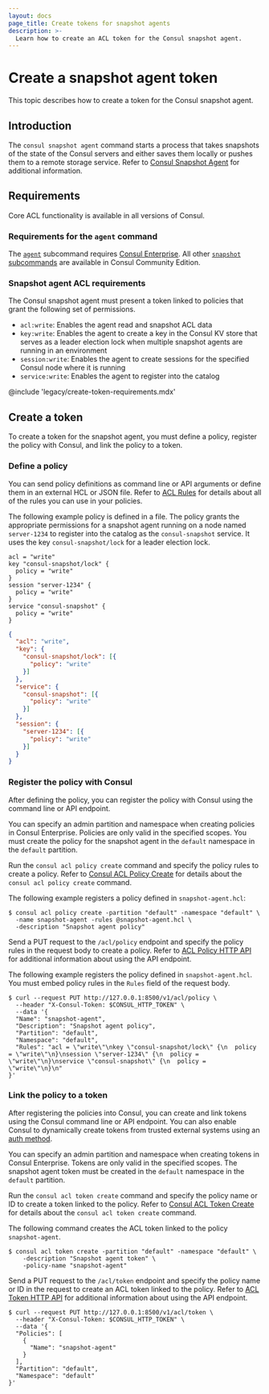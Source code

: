 ```yaml
---
layout: docs
page_title: Create tokens for snapshot agents
description: >-
  Learn how to create an ACL token for the Consul snapshot agent.
---
```


# Create a snapshot agent token

This topic describes how to create a token for the Consul snapshot agent.

<EnterpriseAlert />

## Introduction

The `consul snapshot agent` command starts a process that takes snapshots of the state of the Consul
servers and either saves them locally or pushes them to a remote storage service. Refer to [Consul Snapshot Agent](/consul/commands/snapshot/agent) for additional information.

## Requirements

Core ACL functionality is available in all versions of Consul.

### Requirements for the `agent` command

The [`agent`](/consul/commands/snapshot/agent) subcommand requires [Consul Enterprise](https://www.hashicorp.com/products/consul/). All other [`snapshot` subcommands](/consul/commands/snapshot) are available in Consul Community Edition.

### Snapshot agent ACL requirements

The Consul snapshot agent must present a token linked to policies that grant the following set of permissions.

* `acl:write`: Enables the agent read and snapshot ACL data
* `key:write`: Enables the agent to create a key in the Consul KV store that serves as a leader election lock when multiple snapshot agents are running in an environment
* `session:write`: Enables the agent to create sessions for the specified Consul node where it is running
* `service:write`: Enables the agent to register into the catalog

@include 'legacy/create-token-requirements.mdx'

## Create a token

To create a token for the snapshot agent, you must define a policy, register the policy with Consul, and link the policy to a token.

### Define a policy

You can send policy definitions as command line or API arguments or define them in an external HCL or JSON file. Refer to [ACL Rules](/consul/docs/secure/acl/rules) for details about all of the rules you can use in your policies.

The following example policy is defined in a file. The policy grants the appropriate permissions for a snapshot agent running on a node named `server-1234` to register into the catalog as the `consul-snapshot` service. It uses the key `consul-snapshot/lock` for a leader election lock.

<CodeTabs>

```hcl
acl = "write"
key "consul-snapshot/lock" {
  policy = "write"
}
session "server-1234" {
  policy = "write"
}
service "consul-snapshot" {
  policy = "write"
}
```

```json
{
  "acl": "write",
  "key": {
    "consul-snapshot/lock": [{
      "policy": "write"
    }]
  },
  "service": {
    "consul-snapshot": [{
      "policy": "write"
    }]
  },
  "session": {
    "server-1234": [{
      "policy": "write"
    }]
  }
}
```

</CodeTabs>

### Register the policy with Consul

After defining the policy, you can register the policy with Consul using the command line or API endpoint.

You can specify an admin partition and namespace when creating policies in Consul Enterprise. Policies are only valid in the specified scopes. You must create the policy for the snapshot agent in the `default` namespace in the `default` partition.

<Tabs>

<Tab heading="CLI" group="CLI">

Run the `consul acl policy create` command and specify the policy rules to create a policy. Refer to [Consul ACL Policy Create](/consul/commands/acl/policy/create) for details about the `consul acl policy create` command.

The following example registers a policy defined in `snapshot-agent.hcl`:

```shell-session
$ consul acl policy create -partition "default" -namespace "default" \
  -name snapshot-agent -rules @snapshot-agent.hcl \
  -description "Snapshot agent policy"
```

</Tab>

<Tab heading="API" group="API">

Send a PUT request to the `/acl/policy` endpoint and specify the policy rules in the request body to create a policy. Refer to [ACL Policy HTTP API](/consul/api-docs/acl/policies) for additional information about using the API endpoint.

The following example registers the policy defined in `snapshot-agent.hcl`. You must embed policy rules in the `Rules` field of the request body.

```shell-session
$ curl --request PUT http://127.0.0.1:8500/v1/acl/policy \
  --header "X-Consul-Token: $CONSUL_HTTP_TOKEN" \
  --data '{
  "Name": "snapshot-agent",
  "Description": "Snapshot agent policy",
  "Partition": "default",
  "Namespace": "default",
  "Rules": "acl = \"write\"\nkey \"consul-snapshot/lock\" {\n  policy = \"write\"\n}\nsession \"server-1234\" {\n  policy = \"write\"\n}\nservice \"consul-snapshot\" {\n  policy = \"write\"\n}\n"
}'
```

</Tab>

</Tabs>

### Link the policy to a token

After registering the policies into Consul, you can create and link tokens using the Consul command line or API endpoint. You can also enable Consul to dynamically create tokens from trusted external systems using an [auth method](/consul/docs/secure/acl/auth-method).

You can specify an admin partition and namespace when creating tokens in Consul Enterprise. Tokens are only valid in the specified scopes. The snapshot agent token must be created in the `default` namespace in the `default` partition.

<Tabs>

<Tab heading="CLI" group="CLI">

Run the `consul acl token create` command and specify the policy name or ID to create a token linked to the policy. Refer to [Consul ACL Token Create](/consul/commands/acl/token/create) for details about the `consul acl token create` command.

The following command creates the ACL token linked to the policy `snapshot-agent`.

```shell-session
$ consul acl token create -partition "default" -namespace "default" \
    -description "Snapshot agent token" \
    -policy-name "snapshot-agent"
```

</Tab>

<Tab heading="API" group="API">

Send a PUT request to the `/acl/token` endpoint and specify the policy name or ID in the request to create an ACL token linked to the policy. Refer to [ACL Token HTTP API](/consul/api-docs/acl/tokens) for additional information about using the API endpoint.

```shell-session
$ curl --request PUT http://127.0.0.1:8500/v1/acl/token \
  --header "X-Consul-Token: $CONSUL_HTTP_TOKEN" \
  --data '{
  "Policies": [
    {
      "Name": "snapshot-agent"
    }
  ],
  "Partition": "default",
  "Namespace": "default"
}'
```

</Tab>

</Tabs>

